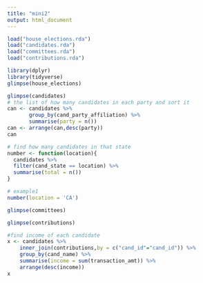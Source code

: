 ```yaml
---
title: "mini2"
output: html_document
---
```


```r
load("house_elections.rda")
load("candidates.rda")
load("committees.rda")
load("contributions.rda")
```

```r
library(dplyr)
library(tidyverse)
glimpse(house_elections)
```
```r
glimpse(candidates)
# the list of how many candidates in each party and sort it
can <- candidates %>%
       group_by(cand_party_affiliation) %>%
       summarise(party = n())
can <- arrange(can,desc(party))
can

# find how many candidates in that state
number <- function(location){
  candidates %>%
  filter(cand_state == location) %>%
  summarise(total = n())
}

# example1
number(location = 'CA')
```
```r
glimpse(committees)
```
```r
glimpse(contributions)
```
```r
#find income of each candidate
x <- candidates %>%
    inner_join(contributions,by = c("cand_id"="cand_id")) %>%
    group_by(cand_name) %>%
    summarise(income = sum(transaction_amt)) %>%
    arrange(desc(income))
x
```